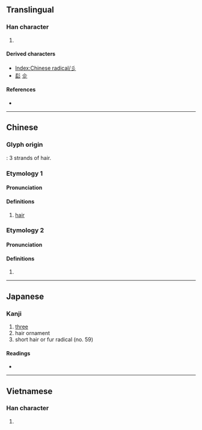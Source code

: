 {{also|≡|☰|Ξ|ミ|三|彡}}
{{character info}}
{{character info|⼺}}
==Translingual==
{{stroke order|type=animate}}

===Han character===
{{Han char|rn=59|rad=彡|as=00|sn=3|four=|canj=HHH|ids=⿳丿丿丿}}

# {{mul-kangxi radical-def}}

====Derived characters====
* [[Index:Chinese radical/彡]]
* [[髟]] [[㐱]]

====References====
* {{Han ref|kx=0363.020|dkj=09962|dj=0681.200|hdz=20852.040|uh=5F61|ud=24417}}

----

==Chinese==
{{zh-forms}}

===Glyph origin===
{{Han etyl}}
{{liushu|p}}: 3 strands of hair.

===Etymology 1===

====Pronunciation====
{{zh-pron
|m=shān
|c=saam1
|h=pfs=sam
|mn=sam
|w=
|mc=2+1
|oc=n,y
|cat=n
}}{{attention|zh|What is Baxter-Sagart talking about?}}

====Definitions====
{{zh-hanzi}}

# [[hair]]

===Etymology 2===

====Pronunciation====
{{zh-pron
|m=xiǎn
}}

====Definitions====
{{zh-hanzi}}

# {{zh-only|彡姐}}

{{zh-cat|Triplicated}}

----

==Japanese==

===Kanji===
{{ja-kanji|grade=|rs=彡00}}

# [[three]]
# hair ornament
# short hair or fur radical (no. 59)

====Readings====
* {{ja-readings|on=[[さん]] (san), [[せん]] (sen)|kun=[[かみ]] (kami)}}

----

==Vietnamese==

===Han character===
{{vi-hantu|[[sam]]|rs=彡00}}

# {{rfdef|vi|sort=彡00}}

[[Category:CJKV radicals| ]]